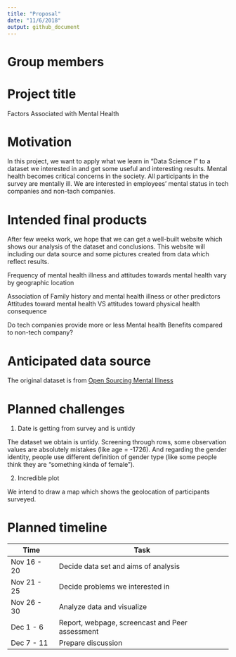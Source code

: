 ```yaml
---
title: "Proposal"
date: "11/6/2018"
output: github_document
---
```


# Group members

# Project title

Factors Associated with Mental Health

# Motivation

In this project, we want to apply what we learn in "Data Science I" to a dataset we interested in and get some useful and interesting results.
Mental health becomes critical concerns in the society. All participants in the survey are mentally ill. We are interested in employees’ mental status in tech companies and non-tach companies. 


# Intended final products

After few weeks work, we hope that we can get a well-built website which shows our analysis of the dataset and conclusions. This website will including our data source and some pictures created from data which reflect results.

Frequency of mental health illness and attitudes towards mental health vary by geographic location

Association of Family history and mental health illness or other predictors
Attitudes toward mental health VS attitudes toward physical health consequence

Do tech companies provide more or less Mental health Benefits compared to non-tech company?


# Anticipated data source

The original dataset is from [Open Sourcing Mental Illness](https://osmihelp.org/research/)

# Planned challenges

1. Date is getting from survey and is untidy

The dataset we obtain is untidy. Screening through rows, some observation values are absolutely mistakes (like age = -1726). And regarding the gender identity, people use different definition of gender type (like some people think they are "something kinda of female").  

2. Incredible plot

We intend to draw a map which shows the geolocation of participants surveyed. 

# Planned timeline

Time          | Task
------------- | -----------------------------------------------
Nov 16 - 20   | Decide data set and aims of analysis
Nov 21 - 25   | Decide problems we interested in
Nov 26 - 30   | Analyze data and visualize
Dec 1 - 6     | Report, webpage, screencast and Peer assessment
Dec 7 - 11    | Prepare discussion
